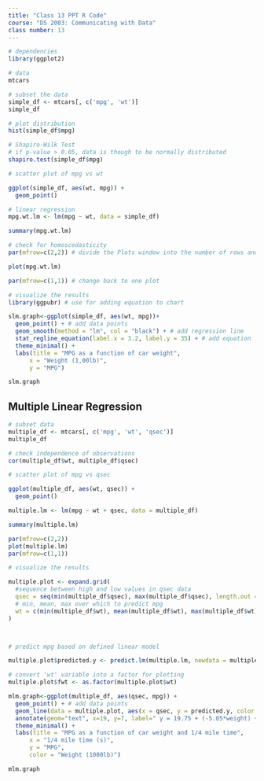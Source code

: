 ```yaml
---
title: "Class 13 PPT R Code"
course: "DS 2003: Communicating with Data"
class number: 13
---
```


```r
# dependencies
library(ggplot2)
```

```r
# data
mtcars
```

```r
# subset the data
simple_df <- mtcars[, c('mpg', 'wt')]
simple_df
```


```r
# plot distribution
hist(simple_df$mpg)
```

```r
# Shapiro-Wilk Test
# if p-value > 0.05, data is though to be normally distributed
shapiro.test(simple_df$mpg)
```

```r
# scatter plot of mpg vs wt

ggplot(simple_df, aes(wt, mpg)) +
  geom_point()

```

```r
# linear regression
mpg.wt.lm <- lm(mpg ~ wt, data = simple_df)

summary(mpg.wt.lm)
```

```r
# check for homoscedasticity
par(mfrow=c(2,2)) # divide the Plots window into the number of rows and columns specified in the brackets

plot(mpg.wt.lm)

par(mfrow=c(1,1)) # change back to one plot
```

```r
# visualize the results
library(ggpubr) # use for adding equation to chart

slm.graph<-ggplot(simple_df, aes(wt, mpg))+
  geom_point() + # add data points
  geom_smooth(method = "lm", col = "black") + # add regression line
  stat_regline_equation(label.x = 3.2, label.y = 35) + # add equation
  theme_minimal() +
  labs(title = "MPG as a function of car weight",
      x = "Weight (1,00lb)",
      y = "MPG")

slm.graph

```


## Multiple Linear Regression

```r
# subset data
multiple_df <- mtcars[, c('mpg', 'wt', 'qsec')]
multiple_df
```

```r
# check independence of observations
cor(multiple_df$wt, multiple_df$qsec)
```

```r
# scatter plot of mpg vs qsec

ggplot(multiple_df, aes(wt, qsec)) +
  geom_point()

```

```r
multiple.lm <- lm(mpg ~ wt + qsec, data = multiple_df)

summary(multiple.lm)
```

```r
par(mfrow=c(2,2))
plot(multiple.lm)
par(mfrow=c(1,1))
```

```r
# visualize the results

multiple.plot <- expand.grid(
  #sequence between high and low values in qsec data
  qsec = seq(min(multiple_df$qsec), max(multiple_df$qsec), length.out = 30), 
  # min, mean, max over which to predict mpg
  wt = c(min(multiple_df$wt), mean(multiple_df$wt), max(multiple_df$wt)) 
)



# predict mpg based on defined linear model

multiple.plot$predicted.y <- predict.lm(multiple.lm, newdata = multiple.plot)

# convert 'wt' variable into a factor for plotting
multiple.plot$fwt <- as.factor(multiple.plot$wt)

mlm.graph<-ggplot(multiple_df, aes(qsec, mpg)) +
  geom_point() + # add data points
  geom_line(data = multiple.plot, aes(x = qsec, y = predicted.y, color = fwt)) +  # add regression lines
  annotate(geom="text", x=19, y=7, label=" y = 19.75 + (-5.05*weight) + (0.93*qsec)") +
  theme_minimal() +
  labs(title = "MPG as a function of car weight and 1/4 mile time",
      x = "1/4 mile time (s)",
      y = "MPG",
      color = "Weight (1000lb)")

mlm.graph
```

